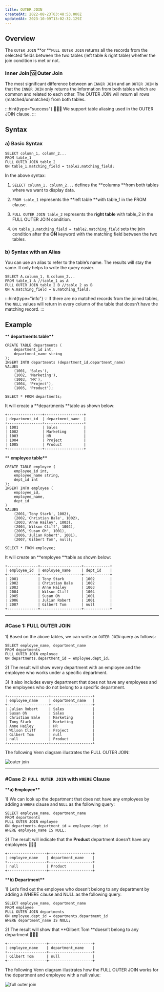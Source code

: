 ```yaml
---
title: OUTER JOIN
createdAt: 2022-08-23T03:48:53.000Z
updatedAt: 2023-10-09T13:02:32.129Z
---
```


## Overview

The `OUTER JOIN` **or **`FULL OUTER JOIN` returns all the records from the selected fields between the two tables (left table & right table) whether the join condition is met or not.

### **Inner Join 🆚 Outer Join**

The most significant difference between an `INNER JOIN` and an `OUTER JOIN` is that the `INNER JOIN` only returns the information from both tables which are common and related to each other. The OUTER JOIN will return all rows (matched/unmatched) from both tables.&#x20;

:::hint{type="success"}
🙋🏻‍♂️ We support table aliasing used in the OUTER JOIN clause.
:::

## Syntax

### a) Basic Syntax

```pgsql
SELECT column_1, column_2...
FROM table_1
FULL OUTER JOIN table_2
ON table_1.matching_field = table2.matching_field;
```

In the above syntax:

1.  `SELECT column_1, column_2...` defines the **columns **from both tables where we want to display data.

2.  `FROM table_1` represents the **left table **with table_1 in the FROM clause.

3.  &#x20;`FULL OUTER JOIN table_2` represents the **right table** with table_2 in the FULL OUTER JOIN condition.

4.  `ON table_1.matching_field = table2.matching_field` sets the join condition after the **ON** keyword with the matching field between the two tables.&#x20;

### b) Syntax with an Alias

You can use an alias to refer to the table’s name. The results will stay the same. It only helps to write the query easier.

```pgsql
SELECT A.column_1, B.column_2...
FROM table_1 A //table_1 as A
FULL OUTER JOIN table_2 B //table_2 as B
ON A.matching_field = B.matching_field;
```

:::hint{type="info"}
💡 If there are no matched records from the joined tables, the `NULL` values will return in every column of the table that doesn’t have the matching record.
:::

## Example

\*\* **departments table\*\***

```pgsql
CREATE TABLE departments (
	department_id int,
	department_name string
);
INSERT INTO departments (department_id,department_name)
VALUES
	(1001, 'Sales'),
	(1002, 'Marketing'),
	(1003, 'HR'),
	(1004, 'Project'),
	(1005, 'Product');
```

```pgsql
SELECT * FROM departments;
```

It will create a **departments **table as shown below:

```pgsql
+----------------+------------------+
| department_id  | department_name  |
+----------------+------------------+
| 1001           | Sales            |
| 1002           | Marketing        |
| 1003           | HR               |
| 1004           | Project          |
| 1005           | Product          |
+----------------+------------------+
```

\*\* **employee table\*\***

```pgsql
CREATE TABLE employee (
	employee_id int,
	employee_name string,
	dept_id int
);
INSERT INTO employee (
	employee_id,
	employee_name,
    dept_id
)
VALUES
	(2001,'Tony Stark', 1002),
	(2002,'Christian Bale', 1002),
	(2003,'Anne Hailey', 1003),
	(2004,'Wilson Cliff', 1004),
	(2005,'Susan Oh', 1001),
	(2006,'Julian Robert', 1001),
    (2007,'Gilbert Tom', null);
```

```pgsql
SELECT * FROM employee;
```

It will create an **employee **table as shown below:

```pgsql
+--------------+-------------------+------------+
| employee_id  | employee_name     | dept_id    |
+--------------+-------------------+------------+
| 2001         | Tony Stark        | 1002       |
| 2002         | Christian Bale    | 1002       |
| 2003         | Anne Hailey       | 1003       |
| 2004         | Wilson Cliff      | 1004       |
| 2005         | Susan Oh          | 1001       |
| 2006         | Julian Robert     | 1001       |
| 2007         | Gilbert Tom       | null       |
+--------------+-------------------+------------+
```

---

### #Case 1: FULL OUTER JOIN

1\) Based on the above tables, we can write an `OUTER JOIN` query as follows:

```pgsql
SELECT employee_name, department_name
FROM departments
FULL OUTER JOIN employee
ON departments.department_id = employee.dept_id;
```

2\) The result will show every department with an employee and the employee who works under a specific department.

3\) It also includes every department that does not have any employees and the employees who do not belong to a specific department.

```pgsql
+-------------------+-------------------+
| employee_name     | department_name   |
+-------------------+-------------------+
| Julian Robert     | Sales             |
| Susan Oh          | Sales             |
| Christian Bale    | Marketing         |
| Tony Stark        | Marketing         |
| Anne Hailey       | HR                |
| Wilson Cliff      | Project           |
| Gilbert Tom       | null              |
| null              | Product           |
+-------------------+-------------------+
```

The following Venn diagram illustrates the FULL OUTER JOIN:

![outer join](../../../assets/outer-join_1.png)

---

### #Case 2: `FULL OUTER JOIN` with `WHERE` Clause

\***\*a) Employee\*\***

1\) We can look up the department that does not have any employees by adding a `WHERE` clause and `NULL` as the following query:

```pgsql
SELECT employee_name, department_name
FROM departments
FULL OUTER JOIN employee
ON departments.department_id = employee.dept_id
WHERE employee_name IS NULL;
```

2\) The result will indicate that the **Product** department doesn’t have any employees 👨🏻‍💼

```pgsql
+------------------+--------------------+
| employee_name    | department_name    |
+------------------+--------------------+
| null             | Product            |
+------------------+--------------------+
```

\***\*b) Department\*\***

1\) Let’s find out the employee who doesn’t belong to any department by adding a WHERE clause and NULL as the following query:&#x20;

```pgsql
SELECT employee_name, department_name
FROM employee
FULL OUTER JOIN departments
ON employee.dept_id = departments.department_id
WHERE department_name IS NULL;
```

2\) The result will show that **Gilbert Tom **doesn’t belong to any department 👨🏻‍💼

```pgsql
+------------------+--------------------+
| employee_name    | department_name    |
+------------------+--------------------+
| Gilbert Tom      | null               |
+------------------+--------------------+
```

The following Venn diagram illustrates how the FULL OUTER JOIN works for the department and employee with a null value:

![full outer join](../../../assets/full-outer-join.png)
